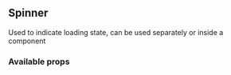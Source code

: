 
<Meta title='Components|Loading indicators' />

## Spinner

Used to indicate loading state, can be used separately or inside a component

<Preview>
  <Story name='Spinner'>
    <Spinner
      size={select('Size', ['1rem', '8px', '24px', '36px'])}
      fill={select('Fill color', [color.mediumdark, color.red, color.yellow, color.black])}
    />
  </Story>
</Preview>

### Available props

<Props of={Spinner} />